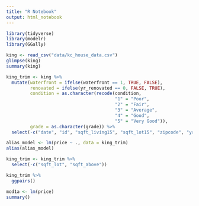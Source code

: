 ```yaml
---
title: "R Notebook"
output: html_notebook
---
```


```r
library(tidyverse)
library(modelr)
library(GGally)
```

```r
king <- read_csv("data/kc_house_data.csv")
glimpse(king)
summary(king)
```

```r
king_trim <- king %>%
  mutate(waterfront = ifelse(waterfront == 1, TRUE, FALSE),
         renovated = ifelse(yr_renovated == 0, FALSE, TRUE),
         condition = as.character(recode(condition,
                                         "1" = "Poor",
                                         "2" = "Fair",
                                         "3" = "Average",
                                         "4" = "Good", 
                                         "5" = "Very Good")),
         grade = as.character(grade)) %>%
  select(-c("date", "id", "sqft_living15", "sqft_lot15", "zipcode", "yr_renovated")) 
```

```r
alias_model <- lm(price ~ ., data = king_trim)
alias(alias_model)
```

```r
king_trim <- king_trim %>%
  select(-c("sqft_lot", "sqft_above"))
```

```r
king_trim %>%
  ggpairs()
```


```r
mod1a <- lm(price)
summary()
```

